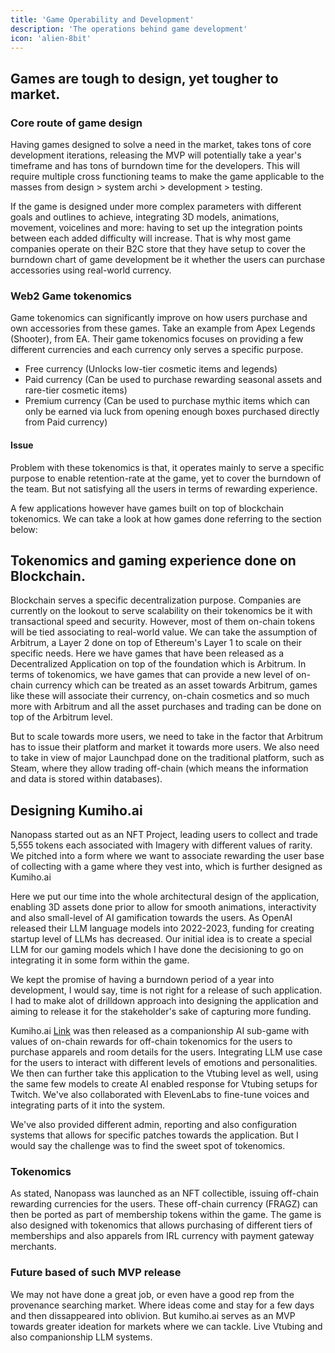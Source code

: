 ```yaml
---
title: 'Game Operability and Development'
description: 'The operations behind game development'
icon: 'alien-8bit'
---
```


## Games are tough to design, yet tougher to market.

### Core route of game design

Having games designed to solve a need in the market, takes tons of core development iterations, releasing the MVP will potentially take a year's timeframe and has tons of burndown time for the developers. This will require multiple cross functioning teams to make the game applicable to the masses from design > system archi > development > testing. 

If the game is designed under more complex parameters with different goals and outlines to achieve, integrating 3D models, animations, movement, voicelines and more: having to set up the integration points between each added difficulty will increase. That is why most game companies operate on their B2C store that they have setup to cover the burndown chart of game development be it whether the users can purchase accessories using real-world currency. 

### Web2 Game tokenomics 
Game tokenomics can significantly improve on how users purchase and own accessories from these games. Take an example from Apex Legends (Shooter), from EA. Their game tokenomics focuses on providing a few different currencies and each currency only serves a specific purpose.
- Free currency (Unlocks low-tier cosmetic items and legends)
- Paid currency (Can be used to purchase rewarding seasonal assets and rare-tier cosmetic items)
- Premium currency (Can be used to purchase mythic items which can only be earned via luck from opening enough boxes purchased directly from Paid currency)

#### Issue
Problem with these tokenomics is that, it operates mainly to serve a specific purpose to enable retention-rate at the game, yet to cover the burndown of the team. But not satisfying all the users in terms of rewarding experience.

A few applications however have games built on top of blockchain tokenomics. We can take a look at how games done referring to the section below:

## Tokenomics and gaming experience done on Blockchain.

Blockchain serves a specific decentralization purpose. Companies are currently on the lookout to serve scalability on their tokenomics be it with transactional speed and security. However, most of them on-chain tokens will be tied associating to real-world value. We can take the assumption of Arbitrum, a Layer 2 done on top of Ethereum's Layer 1 to scale on their specific needs. Here we have games that have been released as a Decentralized Application on top of the foundation which is Arbitrum. In terms of tokenomics, we have games that can provide a new level of on-chain currency which can be treated as an asset towards Arbitrum, games like these will associate their currency, on-chain cosmetics and so much more with Arbitrum and all the asset purchases and trading can be done on top of the Arbitrum level.

But to scale towards more users, we need to take in the factor that Arbitrum has to issue their platform and market it towards more users. We also need to take in view of major Launchpad done on the traditional platform, such as Steam, where they allow trading off-chain (which means the information and data is stored within databases).

## Designing Kumiho.ai 

Nanopass started out as an NFT Project, leading users to collect and trade 5,555 tokens each associated with Imagery with different values of rarity. We pitched into a form where we want to associate rewarding the user base of collecting with a game where they vest into, which is further designed as Kumiho.ai

Here we put our time into the whole architectural design of the application, enabling 3D assets done prior to allow for smooth animations, interactivity and also small-level of AI gamification towards the users. As OpenAI released their LLM language models into 2022-2023, funding for creating startup level of LLMs has decreased. Our initial idea is to create a special LLM for our gaming models which I have done the decisioning to go on integrating it in some form within the game.

We kept the promise of having a burndown period of a year into development, I would say, time is not right for a release of such application. I had to make alot of drilldown approach into designing the application and aiming to release it for the stakeholder's sake of capturing more funding.

Kumiho.ai [Link](https://kumiho.ai) was then released as a companionship AI sub-game with values of on-chain rewards for off-chain tokenomics for the users to purchase apparels and room details for the users. Integrating LLM use case for the users to interact with different levels of emotions and personalities. We then can further take this application to the Vtubing level as well, using the same few models to create AI enabled response for Vtubing setups for Twitch. We've also collaborated with ElevenLabs to fine-tune voices and integrating parts of it into the system.

We've also provided different admin, reporting and also configuration systems that allows for specific patches towards the application. But I would say the challenge was to find the sweet spot of tokenomics.

### Tokenomics

As stated, Nanopass was launched as an NFT collectible, issuing off-chain rewarding currencies for the users. These off-chain currency (FRAGZ) can then be ported as part of membership tokens within the game. The game is also designed with tokenomics that allows purchasing of different tiers of memberships and also apparels from IRL currency with payment gateway merchants.

### Future based of such MVP release

We may not have done a great job, or even have a good rep from the provenance searching market. Where ideas come and stay for a few days and then dissappeared into oblivion. But kumiho.ai serves as an MVP towards greater ideation for markets where we can tackle. Live Vtubing and also companionship LLM systems.

